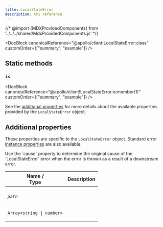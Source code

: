 ```yaml
---
title: LocalStateError
description: API reference
---
```


{/* @import {MDXProvidedComponents} from '../../../shared/MdxProvidedComponents.js' */}

<DocBlock
  canonicalReference="@apollo/client!LocalStateError:class"
  customOrder={["summary", "example"]}
/>

## Static methods

### `is`

<DocBlock
  canonicalReference="@apollo/client!LocalStateError.is:member(1)"
  customOrder={["summary", "example"]}
/>

See the [additional properties](#additional-properties) for more details about the available properties provided by the `LocalStateError` object.

## Additional properties

These properties are specific to the `LocalStateError` object. Standard error [instance properties](https://developer.mozilla.org/en-US/docs/Web/JavaScript/Reference/Global_Objects/Error#instance_properties) are also available.

<Tip>
  Use the `cause` property to determine the original cause of the
  `LocalStateError` error when the error is thrown as a result of a downstream
  error.
</Tip>

<table class="field-table">
  <thead>
    <tr>
      <th>Name /<br/>Type</th>
      <th>Description</th>
    </tr>
  </thead>

<tbody>

<tr>
<td>

###### `path`

`Array<string | number>`

</td>
<td>

<DocBlock canonicalReference="@apollo/client!LocalStateError#path:member" />

</td>
</tr>

</tbody>
</table>
